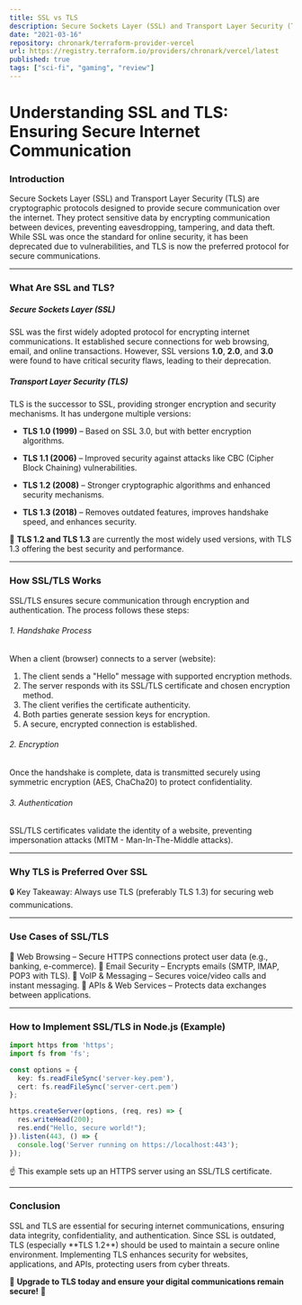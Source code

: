 ```yaml
---
title: SSL vs TLS
description: Secure Sockets Layer (SSL) and Transport Layer Security (TLS) are cryptographic protocols used to provide security in internet communications. These protocols encrypt the data that is transmitted over the web, so anyone who tries to intercept packets will not be able to interpret the data. One difference that is important to know is that SSL is now deprecated due to security flaws, and most modern web browsers no longer support it. But TLS is still secure and widely supported, so preferably use TLS.
date: "2021-03-16"
repository: chronark/terraform-provider-vercel
url: https://registry.terraform.io/providers/chronark/vercel/latest
published: true
tags: ["sci-fi", "gaming", "review"]
---
```


# Understanding SSL and TLS: Ensuring Secure Internet Communication

### Introduction

Secure Sockets Layer (SSL) and Transport Layer Security (TLS) are cryptographic protocols designed to provide secure communication over the internet. They protect sensitive data by encrypting communication between devices, preventing eavesdropping, tampering, and data theft. While SSL was once the standard for online security, it has been deprecated due to vulnerabilities, and TLS is now the preferred protocol for secure communications.

---

### What Are SSL and TLS?

##### Secure Sockets Layer (SSL)

SSL was the first widely adopted protocol for encrypting internet communications. It established secure connections for web browsing, email, and online transactions. However, SSL versions **1.0**, **2.0**, and **3.0** were found to have critical security flaws, leading to their deprecation.

##### Transport Layer Security (TLS)

TLS is the successor to SSL, providing stronger encryption and security mechanisms. It has undergone multiple versions:

- **TLS 1.0 (1999)** – Based on SSL 3.0, but with better encryption algorithms.

- **TLS 1.1 (2006)** – Improved security against attacks like CBC (Cipher Block Chaining) vulnerabilities.

- **TLS 1.2 (2008)** – Stronger cryptographic algorithms and enhanced security mechanisms.

- **TLS 1.3 (2018)** – Removes outdated features, improves handshake speed, and enhances security.

🚀 **TLS 1.2 and TLS 1.3** are currently the most widely used versions, with TLS 1.3 offering the best security and performance.

---

### How SSL/TLS Works

SSL/TLS ensures secure communication through encryption and authentication. The process follows these steps:

###### 1. Handshake Process

When a client (browser) connects to a server (website):

1. The client sends a "Hello" message with supported encryption methods.
2. The server responds with its SSL/TLS certificate and chosen encryption method.
3. The client verifies the certificate authenticity.
4. Both parties generate session keys for encryption.
5. A secure, encrypted connection is established.

###### 2. Encryption

Once the handshake is complete, data is transmitted securely using symmetric encryption (AES, ChaCha20) to protect confidentiality.

###### 3. Authentication

SSL/TLS certificates validate the identity of a website, preventing impersonation attacks (MITM - Man-In-The-Middle attacks).

---

### Why TLS is Preferred Over SSL

🔒 Key Takeaway: Always use TLS (preferably TLS 1.3) for securing web communications.

---

### Use Cases of SSL/TLS

🔹 Web Browsing – Secure HTTPS connections protect user data (e.g., banking, e-commerce).
🔹 Email Security – Encrypts emails (SMTP, IMAP, POP3 with TLS).
🔹 VoIP & Messaging – Secures voice/video calls and instant messaging.
🔹 APIs & Web Services – Protects data exchanges between applications.

---

### How to Implement SSL/TLS in Node.js (Example)

```typescript
import https from 'https';
import fs from 'fs';

const options = {
  key: fs.readFileSync('server-key.pem'),
  cert: fs.readFileSync('server-cert.pem')
};

https.createServer(options, (req, res) => {
  res.writeHead(200);
  res.end("Hello, secure world!");
}).listen(443, () => {
  console.log('Server running on https://localhost:443');
});
```

☝️ This example sets up an HTTPS server using an SSL/TLS certificate.

---

### Conclusion

SSL and TLS are essential for securing internet communications, ensuring data integrity, confidentiality, and authentication. Since SSL is outdated, TLS (especially **TLS 1.2+*) should be used to maintain a secure online environment. Implementing TLS enhances security for websites, applications, and APIs, protecting users from cyber threats.

🔐 **Upgrade to TLS today and ensure your digital communications remain secure!** 🚀
